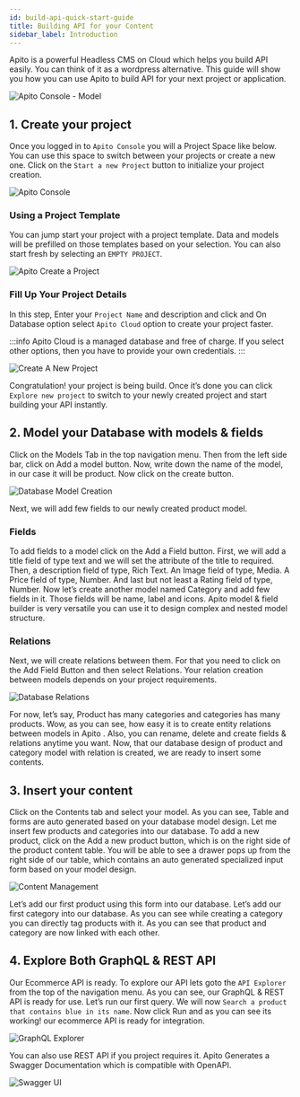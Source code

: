 ```yaml
---
id: build-api-quick-start-guide
title: Building API for your Content
sidebar_label: Introduction
---
```



Apito is a powerful Headless CMS on Cloud which helps you build API easily. You can think of it as a wordpress alternative.
This guide will show you how you can use Apito to build API for your next project or application.

<div style={{height: '20px'}} />

![Apito Console - Model](https://cdn.apito.io/media/shikho_website_v2_8ma77/30RCY24Q15_Apito_Console___Model.png)


## 1. Create your project

Once you logged in to `Apito Console` you will a Project Space like below. You can use this space to switch between your projects or create a new one.
Click on the `Start a new Project` button to initialize your project creation.

![Apito Console](https://cdn.apito.io/media/apito_documentation/MU3X8AXROW_Apito_Console___Empty_Project_Space.png)

### Using a Project Template

You can jump start your project with a project template. Data and models will be prefilled on those templates based on your selection.
You can also start fresh by selecting an `EMPTY PROJECT`.

![Apito Create a Project](https://cdn.apito.io/media/apito_documentation/DJU053J2LY_Apito_Console___New_Project_Template.png)

### Fill Up Your Project Details

In this step, Enter your `Project Name` and description and click and On Database option select `Apito Cloud` option to create your project faster.

:::info
Apito Cloud is a managed database and free of charge. If you select other options, then you have to provide your own credentials.
:::

![Create A New Project](https://cdn.apito.io/media/shikho_website_v2_8ma77/9I060CE7YK_Apito_Console___New_Todo_Project.png)

Congratulation! your project is being build. Once it’s done you can click
`Explore new project` to switch to your newly created project and start building your API instantly.

## 2. Model your Database with models & fields

Click on the Models Tab in the top navigation menu. Then from the left side bar, click on Add a model button. Now, write down the name of the model, in our case it will be product.
Now click on the create button.

![Database Model Creation](https://cdn.apito.io/media/apito_documentation/OUHYWT8VH4_Create_Model.png)

Next, we will add few fields to our newly created product model.

### Fields

To add fields to a model click on the Add a Field button. First, we will add a title field of
type text and we will set the attribute of the title to required. Then, a description field of type, Rich Text. An Image field of type, Media. A Price field of type, Number.
And last but not least a Rating field of type, Number. Now let’s create another model named Category and add few fields in it. Those fields will be name,
label and icons. Apito  model & field builder is very versatile you can use it to design complex and nested model structure.

### Relations

Next, we will create relations between them. For that you need to click on the
Add Field Button and then select Relations. Your relation creation between models depends on your project requirements.

![Database Relations](https://cdn.apito.io/media/apito_documentation/G7NHVB7U6I_Add_Fields.png)

For now, let’s say, Product has many categories and categories has many products. Wow, as you can see, how easy it is to create entity relations between models in Apito .
Also, you can rename, delete and create fields & relations anytime you want. Now, that our database design of product and category model with relation is created,
we are ready to insert some contents.

## 3. Insert your content

Click on the Contents tab and select your model. As you can see, Table and forms are auto generated based on your database model design.
Let me insert few products and categories into our database. To add a new product, click on the Add a new product button, which is on the right side of the product content table.
You will be able to see a drawer pops up from the right side of our table, which contains an auto generated specialized input form based on your model design.

![Content Management](https://cdn.apito.io/media/shikho_website_v2_8ma77/1ZGH5QE8U5_Apito_Console___Content.png)

Let’s add our first product using this form into our database. Let’s add our first category into our database.
As you can see while creating a category you can directly tag products with it. As you can see that product and category are now linked with each other.

## 4. Explore Both GraphQL & REST API

Our Ecommerce API is ready. To explore our API lets goto the `API Explorer` from the top of the navigation menu. As you can see, our GraphQL & REST API is ready for use.
Let’s run our first query. We will now `Search a product that contains blue in its name`. Now click Run and as you can see its working! our ecommerce API is ready for integration.

![GraphQL Explorer](https://cdn.apito.io/media/shikho_website_v2_8ma77/IN1TXKJPX5_Apito_Console___API.png)

You can also use REST API if you project requires it. Apito Generates a Swagger Documentation which is compatible with OpenAPI.

![Swagger UI](https://cdn.apito.io/media/apito_documentation/09SNMJMSIX_RESTful_API_Explorer.png)
